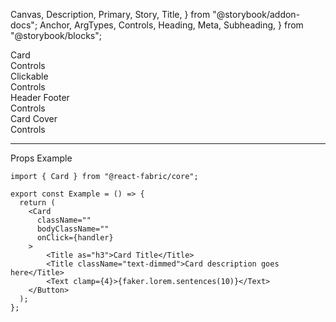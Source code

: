   Canvas,
  Description,
  Primary,
  Story,
  Title,
} from "@storybook/addon-docs";
  Anchor,
  ArgTypes,
  Controls,
  Heading,
  Meta,
  Subheading,
} from "@storybook/blocks";

<Meta of={CardStories} />

<Title>Card</Title>

<Anchor storyId="card">
  <div className="hidden-anchor">
    <Subheading>Card</Subheading>
  </div>
</Anchor>

<Description of={Card} />

<Primary />

<Collapsable className="control-panel">
  <div>Controls</div>
  <Controls of={CardStories._Card} />
</Collapsable>

<Anchor storyId="clickable">
  <Subheading>Clickable</Subheading>
</Anchor>
<Description of={CardStories.Clickable} />
<Canvas withToolbar of={CardStories.Clickable} />
<Collapsable className="control-panel">
  <div>Controls</div>
  <Controls of={CardStories.Clickable} />
</Collapsable>

<Anchor storyId="headFoot">
  <Subheading>Header Footer</Subheading>
</Anchor>
<Description of={CardStories.HeadFoot} />
<Canvas withToolbar of={CardStories.HeadFoot} />
<Collapsable className="control-panel">
  <div>Controls</div>
  <Controls of={CardStories.HeadFoot} />
</Collapsable>

<Anchor storyId="cardCover">
  <Subheading>Card Cover</Subheading>
</Anchor>
<Description of={CardStories._CardCover} />
<Canvas withToolbar of={CardStories._CardCover} />
<Collapsable className="control-panel">
  <div>Controls</div>
  <Controls of={CardStories._CardCover} />
</Collapsable>

<hr />

<Anchor storyId="props">
  <Subheading>Props</Subheading>
</Anchor>

<ArgTypes sort="requiredFirst" />

<Anchor storyId="sample">
  <Subheading>Example</Subheading>
</Anchor>

```tsx
import { Card } from "@react-fabric/core";

export const Example = () => {
  return (
    <Card
      className=""
      bodyClassName=""
      onClick={handler}
    >
        <Title as="h3">Card Title</Title>
        <Title className="text-dimmed">Card description goes here</Title>
        <Text clamp={4}>{faker.lorem.sentences(10)}</Text>
    </Button>
  );
};
```
